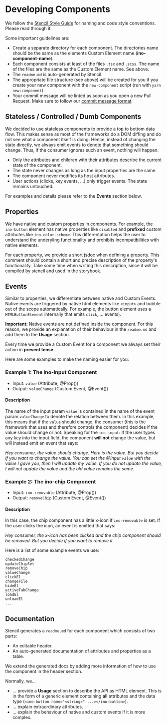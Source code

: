 
<Meta title="Docs/Contributing/Developing Components" />

# Developing Components

We follow the [Stencil Style Guide](https://stenciljs.com/docs/style-guide) for naming and code style conventions. Please read through it.

Some important guidelines are:

- Create a separate directory for each component. The directories name should be the same as the elements Custom Element name (**ino-component-name**).
- Each component consists at least of the files `.tsx` and `.scss`. The name of the files are the same as the Custom Element name. See above.
- The `readme.md` is auto-generated by Stencil.
- The appropriate file structure (see above) will be created for you if you create your new component with the `new-component` script (run with `yarn new:component`)
- Your commit message will be linted as soon as you open a new Pull Request. Make sure to follow our [commit message format](https://elements.inovex.de/dist/latest/storybook/?path=/docs/docs-contributing-commit-message-format--page).


## Stateless / Controlled / Dumb Components

We decided to use stateless components to provide a top to bottom data flow. This makes sense as most of the frameworks do a DOM diffing and do not see what a component itself is doing. Hence, instead of changing the state directly, we always emit events to denote that something should change. Thus, if the consumer ignores such an event, nothing will happen.

- Only the attributes and children with their attributes describe the current state of the component.
- The state never changes as long as the input properties are the same.
- The component never modifies its host attributes.
- User actions (clicks, key events, ...) only trigger events. The state remains untouched.

For examples and details please refer to the **Events** section below.

## Properties

We have native and custom properties in components. For example, the `ino-button` element has native properties like `disabled` and **prefixed** custom attributes like `ino-color-scheme`. This differentation helps the user to understand the underyling functionality and prohibits incompatibilities with native elements.

For each property, we provide a short jsdoc when defining a property. This comment should contain a short and precise description of the property's functionality. Take some time when writing this description, since it will be compiled by stencil and used in the storybook.

## Events

Similar to properties, we differentiate between native and Custom Events. Native events are triggered by native html elements like `<input>` and bubble out of the scope automatically. For example, the button element uses a `HTMLButtonElement` internally that emits `click`, ... events).

**Important:** Native events are not defined inside the component. For this reason, we provide an explanation of their behaviour in the `readme.md` and add them to the **Usage** section.

Every time we provide a Custom Event for a component we always set their action in **present tense**.

Here are some examples to make the naming easier for you:

### Example 1: The ino-input Component

- Input: `value` (Attribute, @Prop())
- Output: `valueChange` (Custom Event, @Event())

#### Description

The name of the input param `value` is contained in the name of the event param `valueChange` to denote the relation between them. In this example, this means that if the `value` should change, the consumer (this is the framework that uses and therefore controls the component) decides if the value should change or not. Speaking for the `ino-input`: If the user types any key into the input field, the component **will not** change the value, but will instead emit an event that says:

_Hey consumer, the value should change. Here is the value. But you decide if you want to change the value. You can set the @Input `value` with the value I gave you, then I will update my value. If you do not update the value, I will not update the value und the old value remains the same_.

### Example 2: The ino-chip Component

- Input: `ino-removable` (Attribute, @Prop())
- Output: `removeChip` (Custom Event, @Event())

#### Description

In this case, the chip component has a little x-icon if `ino-removable` is set. If the user clicks the icon, an event is emitted that says:

_Hey consumer, the x-icon has been clicked and the chip component should be removed. But you decide if you want to remove it._

Here is a list of some example events we use:

```
checkedChange
updateChipSet
removeChip
valueChange
clickEl
changeFile
hideEl
activeTabChange
loadEl
unloadEl
...
```

## Documentation

Stencil generates a `readme.md` for each component which consists of two parts:

- An editable header.
- An auto-generated documentation of attributes and properties as a table.

We extend the generated docs by adding more information of how to use the component in the header section.

Normally, we...

- ... provide a **Usage** section to describe the API as HTML element. This is in the form of a generic element containing **all** attributes and the data type (`<ino-button name="<string>" ...></ino-button>`).
- ... explain extraordinary attributes.
- ... explain the behaviour of native and custom events if it is more complex.

